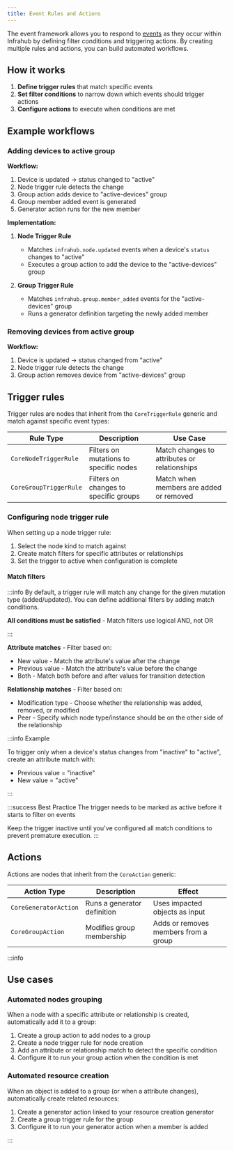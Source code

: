 ```yaml
---
title: Event Rules and Actions
---
```


The event framework allows you to respond to [events](./events.mdx) as they occur within Infrahub by defining filter conditions and triggering actions.
By creating multiple rules and actions, you can build automated workflows.

## How it works

1. **Define trigger rules** that match specific events
2. **Set filter conditions** to narrow down which events should trigger actions
3. **Configure actions** to execute when conditions are met

## Example workflows

### Adding devices to active group

**Workflow:**

1. Device is updated → status changed to "active"
2. Node trigger rule detects the change
3. Group action adds device to "active-devices" group
4. Group member added event is generated
5. Generator action runs for the new member

**Implementation:**

1. **Node Trigger Rule**
   * Matches `infrahub.node.updated` events when a device's `status` changes to "active"
   * Executes a group action to add the device to the "active-devices" group

2. **Group Trigger Rule**
   * Matches `infrahub.group.member_added` events for the "active-devices" group
   * Runs a generator definition targeting the newly added member

### Removing devices from active group

**Workflow:**

1. Device is updated → status changed from "active"
2. Node trigger rule detects the change
3. Group action removes device from "active-devices" group

## Trigger rules

Trigger rules are nodes that inherit from the `CoreTriggerRule` generic and match against specific event types:

| Rule Type | Description | Use Case |
|-----------|-------------|----------|
| `CoreNodeTriggerRule` | Filters on mutations to specific nodes | Match changes to attributes or relationships |
| `CoreGroupTriggerRule` | Filters on changes to specific groups | Match when members are added or removed |

### Configuring node trigger rule

When setting up a node trigger rule:

1. Select the node kind to match against
2. Create match filters for specific attributes or relationships
3. Set the trigger to active when configuration is complete

#### Match filters

:::info
By default, a trigger rule will match any change for the given mutation type (added/updated).
You can define additional filters by adding match conditions.

**All conditions must be satisfied** - Match filters use logical AND, not OR

:::

**Attribute matches** - Filter based on:

* New value - Match the attribute's value after the change
* Previous value - Match the attribute's value before the change
* Both - Match both before and after values for transition detection

**Relationship matches** - Filter based on:

* Modification type - Choose whether the relationship was added, removed, or modified
* Peer - Specify which node type/instance should be on the other side of the relationship

:::info Example

To trigger only when a device's status changes from "inactive" to "active", create an attribute match with:

* Previous value = "inactive"
* New value = "active"

:::

:::success Best Practice
The trigger needs to be marked as active before it starts to filter on events

Keep the trigger inactive until you've configured all match conditions to prevent premature execution.
:::

## Actions

Actions are nodes that inherit from the `CoreAction` generic:

| Action Type | Description | Effect |
|-------------|-------------|--------|
| `CoreGeneratorAction` | Runs a generator definition | Uses impacted objects as input |
| `CoreGroupAction` | Modifies group membership | Adds or removes members from a group |

:::info

## Use cases

### Automated nodes grouping

When a node with a specific attribute or relationship is created, automatically add it to a group:

1. Create a group action to add nodes to a group
2. Create a node trigger rule for node creation
3. Add an attribute or relationship match to detect the specific condition
4. Configure it to run your group action when the condition is met

### Automated resource creation

When an object is added to a group (or when a attribute changes), automatically create related resources:

1. Create a generator action linked to your resource creation generator
2. Create a group trigger rule for the group
3. Configure it to run your generator action when a member is added

:::
